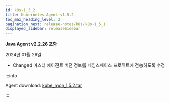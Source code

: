 ```yaml
---
id: k8s-1_5_2
title: Kubernetes Agent v1.5.2
toc_max_heading_level: 2
pagination_next: release-notes/k8s/k8s-1_5_1
displayed_sidebar: releaseSidebar
---
```


**Java Agent v2.2.26 포함**

2024년 01월 26일

- <Status>Changed</Status> 마스터 에이전트 버전 정보를 네임스페이스 프로젝트에 전송하도록 수정

:::info

Agent download: [kube_mon_1.5.2.tar](https://repo.whatap.io/docker/kube_mon_1.5.2.tar)

:::
